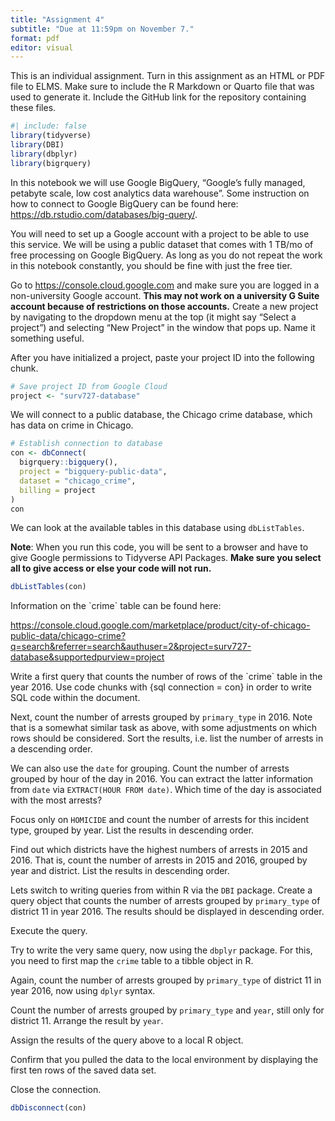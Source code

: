 ```yaml
---
title: "Assignment 4"
subtitle: "Due at 11:59pm on November 7."
format: pdf
editor: visual
---
```


This is an individual assignment. Turn in this assignment as an HTML or PDF file to ELMS. Make sure to include the R Markdown or Quarto file that was used to generate it. Include the GitHub link for the repository containing these files.

```r
#| include: false 
library(tidyverse)
library(DBI)
library(dbplyr)
library(bigrquery)
```

In this notebook we will use Google BigQuery, "Google's fully managed, petabyte scale, low cost analytics data warehouse". Some instruction on how to connect to Google BigQuery can be found here: <https://db.rstudio.com/databases/big-query/>.

You will need to set up a Google account with a project to be able to use this service. We will be using a public dataset that comes with 1 TB/mo of free processing on Google BigQuery. As long as you do not repeat the work in this notebook constantly, you should be fine with just the free tier.

Go to <https://console.cloud.google.com> and make sure you are logged in a non-university Google account. **This may not work on a university G Suite account because of restrictions on those accounts.** Create a new project by navigating to the dropdown menu at the top (it might say "Select a project") and selecting "New Project" in the window that pops up. Name it something useful.

After you have initialized a project, paste your project ID into the following chunk.

```r
# Save project ID from Google Cloud
project <- "surv727-database"
```

We will connect to a public database, the Chicago crime database, which has data on crime in Chicago.

```r
# Establish connection to database
con <- dbConnect(
  bigrquery::bigquery(),
  project = "bigquery-public-data",
  dataset = "chicago_crime",
  billing = project
)
con
```

We can look at the available tables in this database using `dbListTables`.

**Note**: When you run this code, you will be sent to a browser and have to give Google permissions to Tidyverse API Packages. **Make sure you select all to give access or else your code will not run.**

```r
dbListTables(con)
```

Information on the \`crime\` table can be found here:

<https://console.cloud.google.com/marketplace/product/city-of-chicago-public-data/chicago-crime?q=search&referrer=search&authuser=2&project=surv727-database&supportedpurview=project>

Write a first query that counts the number of rows of the \`crime\` table in the year 2016. Use code chunks with {sql connection = con} in order to write SQL code within the document.

Next, count the number of arrests grouped by `primary_type` in 2016. Note that is a somewhat similar task as above, with some adjustments on which rows should be considered. Sort the results, i.e. list the number of arrests in a descending order.

We can also use the `date` for grouping. Count the number of arrests grouped by hour of the day in 2016. You can extract the latter information from `date` via `EXTRACT(HOUR FROM date)`. Which time of the day is associated with the most arrests?

Focus only on `HOMICIDE` and count the number of arrests for this incident type, grouped by year. List the results in descending order.

Find out which districts have the highest numbers of arrests in 2015 and 2016. That is, count the number of arrests in 2015 and 2016, grouped by year and district. List the results in descending order.

Lets switch to writing queries from within R via the `DBI` package. Create a query object that counts the number of arrests grouped by `primary_type` of district 11 in year 2016. The results should be displayed in descending order.

Execute the query.

Try to write the very same query, now using the `dbplyr` package. For this, you need to first map the `crime` table to a tibble object in R.

Again, count the number of arrests grouped by `primary_type` of district 11 in year 2016, now using `dplyr` syntax.

Count the number of arrests grouped by `primary_type` and `year`, still only for district 11. Arrange the result by `year`.

Assign the results of the query above to a local R object.

Confirm that you pulled the data to the local environment by displaying the first ten rows of the saved data set.

Close the connection.

```r
dbDisconnect(con)
```

